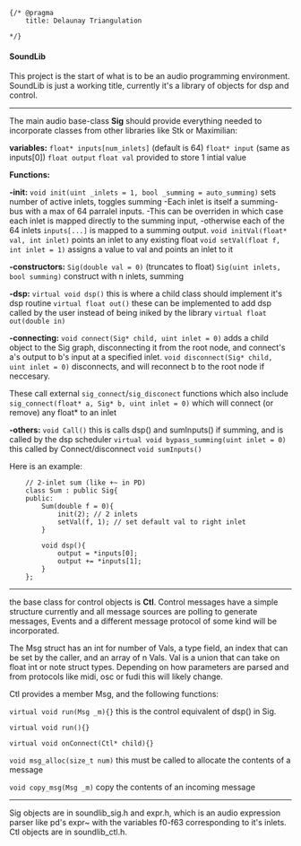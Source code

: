 	{/* @pragma
		title: Delaunay Triangulation

	*/}
#### SoundLib

This project is the start of what is to be an audio programming environment. SoundLib is just a working title, currently it's a library of objects for dsp and control.

***

The main audio base-class **Sig** should provide everything needed to incorporate classes from other libraries like Stk or Maximilian:

**variables:** 
```float* inputs[num_inlets]``` (default is 64)
```float* input``` (same as inputs[0])
```float output```
```float val``` provided to store 1 intial value

**Functions:**

**-init:**
```void init(uint _inlets = 1, bool _summing = auto_summing)``` sets number of active inlets, toggles summing
-Each inlet is itself a summing-bus with a max of 64 parralel inputs.
-This can be overriden in which case each inlet is mapped directly to the summing input, 
-otherwise each of the 64 inlets ```inputs[...]``` is mapped to a summing output.
```void initVal(float* val, int inlet)``` points an inlet to any existing float
```void setVal(float f, int inlet = 1)``` assigns a value to val and points an inlet to it

**-constructors:**
```Sig(double val = 0)``` (truncates to float)
```Sig(uint inlets, bool summing)``` construct with n inlets, summing

**-dsp:**
```virtual void dsp()``` this is where a child class should implement it's dsp routine
```virtual float out()``` these can be implemented to add dsp called by the user instead of being iniked by the library
```virtual float out(double in)```

**-connecting:**
```void connect(Sig* child, uint inlet = 0)``` adds a child object to the Sig graph, disconnecting it from the root node, and connect's a's output to b's input at a specified inlet.
```void disconnect(Sig* child, uint inlet = 0)``` disconnects, and will reconnect b to the root node if neccesary.

These call external ```sig_connect```/```sig_disconect``` functions which also include 
```sig_connect(float* a, Sig* b, uint inlet = 0)``` which will connect (or remove) any float* to an inlet 

**-others:**
```void Call()``` this is calls dsp() and sumInputs() if summing, and is called by the dsp scheduler
```virtual void bypass_summing(uint inlet = 0)``` this called by Connect/disconnect
```void sumInputs()```

Here is an example:
```
	// 2-inlet sum (like +~ in PD)
   	class Sum : public Sig{
    public:
        Sum(double f = 0){
            init(2); // 2 inlets
            setVal(f, 1); // set default val to right inlet
        }
        
        void dsp(){ 
            output = *inputs[0];
            output += *inputs[1];
        }
    };
```
***

the base class for control objects is **Ctl**. Control messages have a simple structure currently and all message sources are polling to generate messages, Events and a different message protocol of some kind will be incorporated. 

The Msg struct has an int for number of Vals, a type field, an index that can be set by the caller, and an array of n Vals. Val is a union that can take on float int or note struct types. Depending on how parameters are parsed and from protocols like midi, osc or fudi this will likely change.

Ctl provides a member Msg, and the following functions:

```virtual void run(Msg _m){}``` this is the control equivalent of dsp() in Sig.

```virtual void run(){}```

```virtual void onConnect(Ctl* child){}``` 

```void msg_alloc(size_t num)``` this must be called to allocate the contents of a message

```void copy_msg(Msg _m)``` copy the contents of an incoming message

***

Sig objects are in soundlib_sig.h and expr.h, which is an audio expression parser like pd's expr~ with the variables f0-f63 corresponding to it's inlets. Ctl objects are in soundlib_ctl.h.